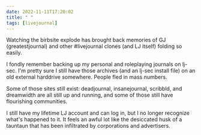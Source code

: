```yaml
---
date: 2022-11-11T17:20:02
title: " "
tags: [livejournal]
---
```


Watching the birbsite explode has brought back memories of GJ (greatestjournal) and other <span class="hashtag">#livejournal</span> clones (and LJ itself) folding so easily.

I fondly remember backing up my personal and roleplaying journals on lj-sec. I'm pretty sure I still have those archives (and an lj-sec install file) on an old external harddrive somewhere. People fled in mass numbers.

Some of those sites still exist: deadjournal, insanejournal, scribbld, and dreamwidth are all still up and running, and some of those still have flourishing communities.

I still have my lifetime LJ account and can log in, but I no longer recognize what's happened to it. It feels an awful lot like the desiccated husk of a tauntaun that has been infiltrated by corporations and advertisers.
